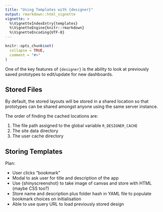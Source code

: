 ```yaml
---
title: "Using Templates with {designer}"
output: rmarkdown::html_vignette
vignette: >
  %\VignetteIndexEntry{templates}
  %\VignetteEngine{knitr::rmarkdown}
  %\VignetteEncoding{UTF-8}
---
```


```r
knitr::opts_chunk$set(
  collapse = TRUE,
  comment = "#>"
)
```

One of the key features of `{designer}` is the ability to look at previously saved prototypes to edit/update for new dashboards.

## Stored Files

By default, the stored layouts will be stored in a shared location so that prototypes can be shared amongst anyone using the same server instance.

The order of finding the cached locations are:

1. The file path assigned to the global variable `R_DESIGNER_CACHE`
2. The site data directory
3. The user cache directory

## Storing Templates



Plan:

- User clicks "bookmark"
- Modal to ask user for title and description of the app
- Use {shinyscreenshot} to take image of canvas and store with HTML (maybe CSS too?)
- Store name and description plus folder hash in YAML file to populate bookmark choices on initialisation
- Able to use query URL to load previously stored design
